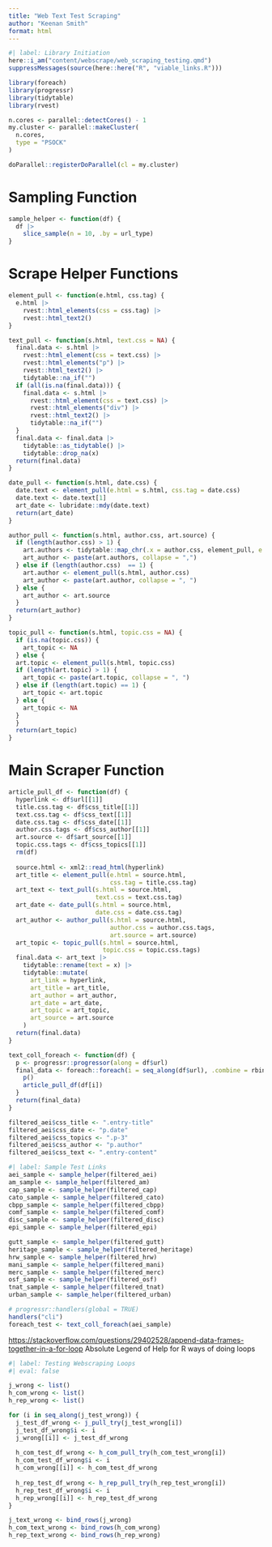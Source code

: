 ```yaml
---
title: "Web Text Test Scraping"
author: "Keenan Smith"
format: html
---
```


```r
#| label: Library Initiation
here::i_am("content/webscrape/web_scraping_testing.qmd")
suppressMessages(source(here::here("R", "viable_links.R")))

library(foreach)
library(progressr)
library(tidytable)
library(rvest)

n.cores <- parallel::detectCores() - 1
my.cluster <- parallel::makeCluster(
  n.cores,
  type = "PSOCK"
)

doParallel::registerDoParallel(cl = my.cluster)
```

# Sampling Function

```r
sample_helper <- function(df) {
  df |>
    slice_sample(n = 10, .by = url_type)
}
```


# Scrape Helper Functions

```r
element_pull <- function(e.html, css.tag) {
  e.html |>
    rvest::html_elements(css = css.tag) |>
    rvest::html_text2()
}

text_pull <- function(s.html, text.css = NA) {
  final.data <- s.html |>
    rvest::html_element(css = text.css) |>
    rvest::html_elements("p") |>
    rvest::html_text2() |>
    tidytable::na_if("")
  if (all(is.na(final.data))) {
    final.data <- s.html |>
      rvest::html_element(css = text.css) |>
      rvest::html_elements("div") |>
      rvest::html_text2() |>
      tidytable::na_if("")
  } 
  final.data <- final.data |>
    tidytable::as_tidytable() |>
    tidytable::drop_na(x)
  return(final.data)
}

date_pull <- function(s.html, date.css) {
  date.text <- element_pull(e.html = s.html, css.tag = date.css)
  date.text <- date.text[1]
  art_date <- lubridate::mdy(date.text)
  return(art_date)
}

author_pull <- function(s.html, author.css, art.source) {
  if (length(author.css) > 1) {
    art.authors <- tidytable::map_chr(.x = author.css, element_pull, e.html = s.html)
    art_author <- paste(art.authors, collapse = ",")
  } else if (length(author.css)  == 1) {
    art.author <- element_pull(s.html, author.css)
    art_author <- paste(art.author, collapse = ", ")
  } else {
    art_author <- art.source
  }
  return(art_author)
}

topic_pull <- function(s.html, topic.css = NA) {
  if (is.na(topic.css)) {
    art_topic <- NA
  } else {
  art.topic <- element_pull(s.html, topic.css)
  if (length(art.topic) > 1) {
    art_topic <- paste(art.topic, collapse = ", ")
  } else if (length(art.topic) == 1) {
    art_topic <- art.topic
  } else {
    art_topic <- NA
  }
  }
  return(art_topic)
}
```

# Main Scraper Function

```r
article_pull_df <- function(df) {
  hyperlink <- df$url[[1]]
  title.css.tag <- df$css_title[[1]]
  text.css.tag <- df$css_text[[1]]
  date.css.tag <- df$css_date[[1]]
  author.css.tags <- df$css_author[[1]]
  art.source <- df$art_source[[1]]
  topic.css.tags <- df$css_topics[[1]]
  rm(df)
  
  source.html <- xml2::read_html(hyperlink)
  art_title <- element_pull(e.html = source.html,
                            css.tag = title.css.tag)
  art_text <- text_pull(s.html = source.html,
                        text.css = text.css.tag)
  art_date <- date_pull(s.html = source.html,
                        date.css = date.css.tag)
  art_author <- author_pull(s.html = source.html,
                            author.css = author.css.tags,
                            art.source = art.source)
  art_topic <- topic_pull(s.html = source.html,
                          topic.css = topic.css.tags)
  final.data <- art_text |>
    tidytable::rename(text = x) |>
    tidytable::mutate(
      art_link = hyperlink,
      art_title = art_title,
      art_author = art_author,
      art_date = art_date,
      art_topic = art_topic,
      art_source = art.source
    )
  return(final.data)
}
```


```r
text_coll_foreach <- function(df) {
  p <- progressr::progressor(along = df$url)
  final_data <- foreach::foreach(i = seq_along(df$url), .combine = rbind) %do% {
    p()
    article_pull_df(df[i])
  }
  return(final_data)
}
```

```r
filtered_aei$css_title <- ".entry-title"
filtered_aei$css_date <- "p.date"
filtered_aei$css_topics <- ".p-3"
filtered_aei$css_author <- "p.author"
filtered_aei$css_text <- ".entry-content"
```

```r


#| label: Sample Test Links
aei_sample <- sample_helper(filtered_aei)
am_sample <- sample_helper(filtered_am)
cap_sample <- sample_helper(filtered_cap)
cato_sample <- sample_helper(filtered_cato)
cbpp_sample <- sample_helper(filtered_cbpp)
comf_sample <- sample_helper(filtered_comf)
disc_sample <- sample_helper(filtered_disc)
epi_sample <- sample_helper(filtered_epi)

gutt_sample <- sample_helper(filtered_gutt)
heritage_sample <- sample_helper(filtered_heritage)
hrw_sample <- sample_helper(filtered_hrw)
mani_sample <- sample_helper(filtered_mani)
merc_sample <- sample_helper(filtered_merc)
osf_sample <- sample_helper(filtered_osf)
tnat_sample <- sample_helper(filtered_tnat)
urban_sample <- sample_helper(filtered_urban)
```

```r
# progressr::handlers(global = TRUE)
handlers("cli")
foreach_test <- text_coll_foreach(aei_sample)
```

<https://stackoverflow.com/questions/29402528/append-data-frames-together-in-a-for-loop>
Absolute Legend of Help for R ways of doing loops

```r
#| label: Testing Webscraping Loops
#| eval: false

j_wrong <- list()
h_com_wrong <- list()
h_rep_wrong <- list()

for (i in seq_along(j_test_wrong)) {
  j_test_df_wrong <- j_pull_try(j_test_wrong[i])
  j_test_df_wrong$i <- i
  j_wrong[[i]] <- j_test_df_wrong
  
  h_com_test_df_wrong <- h_com_pull_try(h_com_test_wrong[i])
  h_com_test_df_wrong$i <- i
  h_com_wrong[[i]] <- h_com_test_df_wrong
  
  h_rep_test_df_wrong <- h_rep_pull_try(h_rep_test_wrong[i])
  h_rep_test_df_wrong$i <- i
  h_rep_wrong[[i]] <- h_rep_test_df_wrong
}

j_text_wrong <- bind_rows(j_wrong)
h_com_text_wrong <- bind_rows(h_com_wrong)
h_rep_text_wrong <- bind_rows(h_rep_wrong)
```


